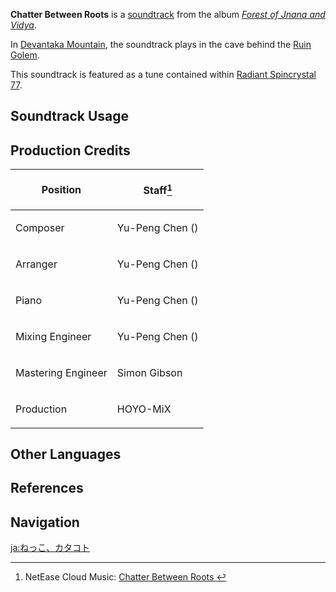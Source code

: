 {{Soundtrack Infobox
|image          = Forest of Jnana and Vidya.png
|album          = Forest of Jnana and Vidya
|disc           = 3
|number         = 74
|featured       =
|featured2      =
|featured3      =
|featured_disc  =
|featured_disc2 =
|featured_disc3 =
|youtube_id     = ba5e3s45cY0
|spotify_id     = 1FRA7Of4B7WJpqbeOnGIEa
|previous       = Melody of Distant Green Fields
|next           = Long-Lost Chapters
}}
'''Chatter Between Roots''' is a [[soundtrack]] from the album ''[[Forest of Jnana and Vidya]]''.

In [[Devantaka Mountain]], the soundtrack plays in the cave behind the [[Ruin Golem (Devantaka Mountain)|Ruin Golem]].

This soundtrack is featured as a tune contained within [[Radiant Spincrystal 77]].

==Soundtrack Usage==
{{Soundtrack Usage
|quest    = The End of the Sabzeruz Festival;;Where the Boat of Consciousness Lies;;A Flower that Blooms Across the Sky
|location = Ardravi Valley//cave behind [[Ruin Golem (Devantaka Mountain)|Ruin Golem]]
|domain   = Fragment of Childhood Dreams;;Garden of Endless Pillars;;The Contamination's Source;;The Coordinates of Sun and Rain;;The Dark Valley;;Under the Umbrella's Shade;;The Rhythm that Leads to the Gloomy Path (Domain);;The Rhythm that Nurtures the Sprout (Domain);;The Rhythm that Reveals the Beastly Trail (Domain);;For Fruits, Seeds, and Trees (Domain)
|teapot   = 77
}}

==Production Credits==
{| class="wikitable"
! Position
! Staff<ref>NetEase Cloud Music: [https://music.163.com/song?id=1992343575 Chatter Between Roots {{zh|根子的片语}}]</ref>
|-
! Composer
| Yu-Peng Chen ({{zh|陈致逸}})
|-
! Arranger
| Yu-Peng Chen ({{zh|陈致逸}})
|-
! Piano
| Yu-Peng Chen ({{zh|陈致逸}})
|-
! Mixing Engineer
| Yu-Peng Chen ({{zh|陈致逸}})
|-
! Mastering Engineer
| Simon Gibson
|-
! Production
| HOYO-MiX
|}
<!--
==Gallery==
<gallery>
</gallery>

==Trivia==
-->
==Other Languages==
{{Other Languages
|en      = Chatter Between Roots
|zhs     = 根子的片语
|zhs_rm  = Gēnzǐ de Piànyǔ
|zht     = 根子的片語
|zht_rm  = Gēnzǐ de Piànyǔ
|zh_tl   = 
|ja      = ねっこ、カタコト
|ja_rm   = Nekko, Katakoto
|ja_tl   = Roots, Clatter
|ko      = Chatter Between Roots<ref name="RS">{{Ref/Item|Radiant Spincrystal 77|note=Korean, Spanish, French, Russian, Thai, German, Indonesian, Portuguese, Turkish, Italian}}</ref>
|es      = Chatter Between Roots<ref name="RS" />
|fr      = Chatter Between Roots<ref name="RS" />
|ru      = Chatter Between Roots<ref name="RS" />
|th      = Chatter Between Roots<ref name="RS" />
|vi      = Lời Thì Thầm Rễ Cây
|vi_tl   = 
|de      = Chatter Between Roots<ref name="RS" />
|id      = Chatter Between Roots<ref name="RS" />
|pt      = Chatter Between Roots<ref name="RS" />
|tr      = Chatter Between Roots<ref name="RS" />
|it      = Chiacchiere tra le radici<ref name="RS" />
|it_tl   = Chatter Between the Roots
}}

==References==
{{Reflist}}

==Navigation==
{{Soundtrack Navbox|Forest of Jnana and Vidya}}

[[ja:ねっこ、カタコト]]